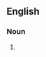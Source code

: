 {{also|Underworlds}}

==English==

===Noun===
{{head|en|noun plural form}}

# {{plural of|underworld|lang=en}}